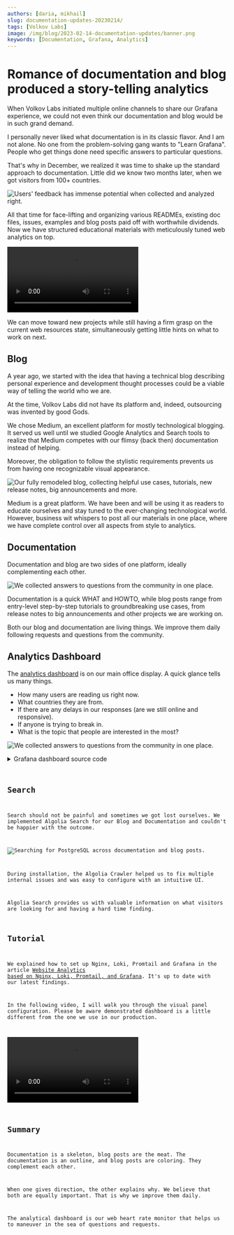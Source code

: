 ```yaml
---
authors: [daria, mikhail]
slug: documentation-updates-20230214/
tags: [Volkov Labs]
image: /img/blog/2023-02-14-documentation-updates/banner.png
keywords: [Documentation, Grafana, Analytics]
---
```



# Romance of documentation and blog produced a story-telling analytics

When Volkov Labs initiated multiple online channels to share our Grafana experience, we could not even think our documentation and blog would be in such grand demand.

I personally never liked what documentation is in its classic flavor. And I am not alone. No one from the problem-solving gang wants to "Learn Grafana". People who get things done need specific answers to particular questions.

That's why in December, we realized it was time to shake up the standard approach to documentation. Little did we know two months later, when we got visitors from 100+ countries.

<Image
  title="Users' feedback has immense potential when collected and analyzed right."
  src="/img/blog/2023-02-14-documentation-updates/analytics.png"
/>

All that time for face-lifting and organizing various READMEs, existing doc files, issues, examples and blog posts paid off with worthwhile dividends. Now we have structured educational materials with meticulously tuned web analytics on top.

<Video
  src="https://www.youtube.com/embed/0EyFmMlIXPo"
  title="How to tell the story with Grafana dashboard. Apache ECharts, Bar Chart, Logs, and Heatmap."
/>

We can move toward new projects while still having a firm grasp on the current web resources state, simultaneously getting little hints on what to work on next.

## Blog

A year ago, we started with the idea that having a technical blog describing personal experience and development thought processes could be a viable way of telling the world who we are.

At the time, Volkov Labs did not have its platform and, indeed, outsourcing was invented by good Gods.

We chose Medium, an excellent platform for mostly technological blogging. It served us well until we studied Google Analytics and Search tools to realize that Medium competes with our flimsy (back then) documentation instead of helping.

Moreover, the obligation to follow the stylistic requirements prevents us from having one recognizable visual appearance.

<Image
  title="Our fully remodeled blog, collecting helpful use cases, tutorials, new release notes, big announcements and more."
  src="/img/blog/2023-02-14-documentation-updates/blog.png"
/>

Medium is a great platform. We have been and will be using it as readers to educate ourselves and stay tuned to the ever-changing technological world. However, business wit whispers to post all our materials in one place, where we have complete control over all aspects from style to analytics.

## Documentation

Documentation and blog are two sides of one platform, ideally complementing each other.

<Image
  title="We collected answers to questions from the community in one place."
  src="/img/blog/2023-02-14-documentation-updates/docs.png"
/>

Documentation is a quick WHAT and HOWTO, while blog posts range from entry-level step-by-step tutorials to groundbreaking use cases, from release notes to big announcements and other projects we are working on.

Both our blog and documentation are living things. We improve them daily following requests and questions from the community.

## Analytics Dashboard

The [analytics dashboard](/blog/nginx-loki-grafana-20230129/) is on our main office display. A quick glance tells us many things.

- How many users are reading us right now.
- What countries they are from.
- If there are any delays in our responses (are we still online and responsive).
- If anyone is trying to break in.
- What is the topic that people are interested in the most?

<Image
  title="We collected answers to questions from the community in one place."
  src="/img/blog/2023-02-14-documentation-updates/tv.jpg"
/>

<details>
  <summary>Grafana dashboard source code</summary>

<Code
  url="https://github.com/VolkovLabs/volkovlabs.io/blob/main/blog/2023-02-14-documentation-updates/analytics.json"
  language="json"
/>

</details>

## Search

Search should not be painful and sometimes we got lost ourselves. We implemented Algolia Search for our Blog and Documentation and couldn't be happier with the outcome.

<Image
  title="Searching for PostgreSQL across documentation and blog posts."
  src="/img/blog/2023-02-14-documentation-updates/search.png"
/>

During installation, the Algolia Crawler helped us to fix multiple internal issues and was easy to configure with an intuitive UI.

Algolia Search provides us with valuable information on what visitors are looking for and having a hard time finding.

## Tutorial

We explained how to set up Nginx, Loki, Promtail and Grafana in the article [Website Analytics based on Nginx, Loki, Promtail, and Grafana](/blog/nginx-loki-grafana-20230129/). It's up to date with our latest findings.

In the following video, I will walk you through the visual panel configuration. Please be aware demonstrated dashboard is a little different from the one we use in our production.

<Video
  src="https://www.youtube.com/embed/cgu3wMOo03w"
  title="Tutorial on how to create a website analytics dashboard in Grafana."
/>

## Summary

Documentation is a skeleton, blog posts are the meat. The documentation is an outline, and blog posts are coloring. They complement each other.

When one gives direction, the other explains why. We believe that both are equally important. That is why we improve them daily.

The analytical dashboard is our web heart rate monitor that helps us to maneuver in the sea of questions and requests.
